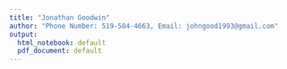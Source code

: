 ```yaml
---
title: "Jonathan Goodwin"
author: "Phone Number: 519-584-4663, Email: johngood1993@gmail.com"
output:
  html_notebook: default
  pdf_document: default
---
```


<style type="text/css">

h1.title {
  font-size: 28pt;
  text-align: center;
}
h4.author {
  font-size: 12pt;
  text-align: center;
}
</style>

